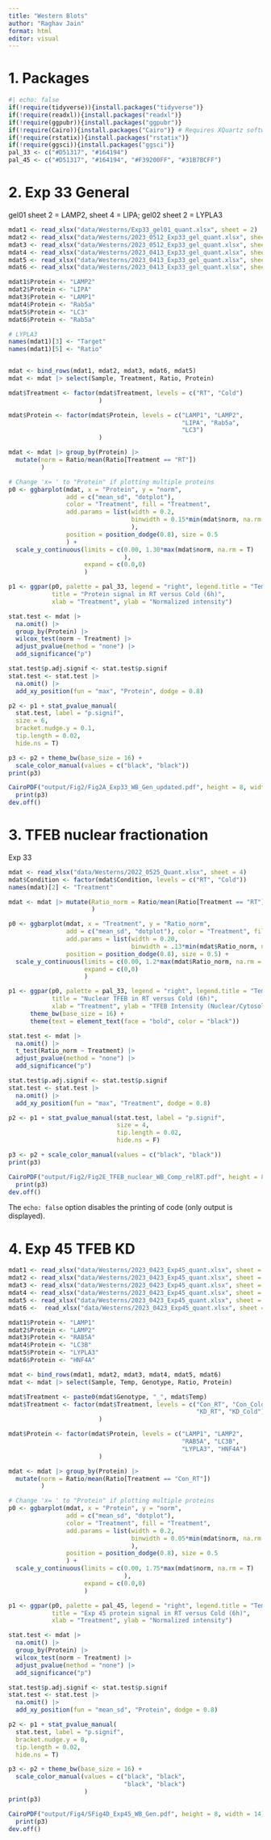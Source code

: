 ```yaml
---
title: "Western Blots"
author: "Raghav Jain"
format: html
editor: visual
---
```


# 1. Packages

```r
#| echo: false
if(!require(tidyverse)){install.packages("tidyverse")}
if(!require(readxl)){install.packages("readxl")}
if(!require(ggpubr)){install.packages("ggpubr")}
if(!require(Cairo)){install.packages("Cairo")} # Requires XQuartz software on MacOS
if(!require(rstatix)){install.packages("rstatix")}
if(!require(ggsci)){install.packages("ggsci")} 
pal_33 <- c("#D51317", "#164194")
pal_45 <- c("#D51317", "#164194", "#F39200FF", "#31B7BCFF")
```

# 2. Exp 33 General

gel01 sheet 2 = LAMP2, sheet 4 = LIPA; gel02 sheet 2 = LYPLA3

```r
mdat1 <- read_xlsx("data/Westerns/Exp33_gel01_quant.xlsx", sheet = 2)
mdat2 <- read_xlsx("data/Westerns/2023_0512_Exp33_gel_quant.xlsx", sheet = 3)
mdat3 <- read_xlsx("data/Westerns/2023_0512_Exp33_gel_quant.xlsx", sheet = 1)
mdat4 <- read_xlsx("data/Westerns/2023_0413_Exp33_gel_quant.xlsx", sheet = 2)
mdat5 <- read_xlsx("data/Westerns/2023_0413_Exp33_gel_quant.xlsx", sheet = 3)
mdat6 <- read_xlsx("data/Westerns/2023_0413_Exp33_gel_quant.xlsx", sheet = 4)

mdat1$Protein <- "LAMP2"
mdat2$Protein <- "LIPA"
mdat3$Protein <- "LAMP1"
mdat4$Protein <- "Rab5a"
mdat5$Protein <- "LC3"
mdat6$Protein <- "Rab5a"

# LYPLA3
names(mdat1)[3] <- "Target"
names(mdat1)[5] <- "Ratio"


mdat <- bind_rows(mdat1, mdat2, mdat3, mdat6, mdat5)
mdat <- mdat |> select(Sample, Treatment, Ratio, Protein)

mdat$Treatment <- factor(mdat$Treatment, levels = c("RT", "Cold")
                         )

mdat$Protein <- factor(mdat$Protein, levels = c("LAMP1", "LAMP2",
                                                "LIPA", "Rab5a", 
                                                "LC3")
                         )

mdat <- mdat |> group_by(Protein) |> 
  mutate(norm = Ratio/mean(Ratio[Treatment == "RT"])
         ) 

# Change 'x= ' to "Protein" if plotting multiple proteins 
p0 <- ggbarplot(mdat, x = "Protein", y = "norm", 
                add = c("mean_sd", "dotplot"), 
                color = "Treatment", fill = "Treatment", 
                add.params = list(width = 0.2,
                                  binwidth = 0.15*min(mdat$norm, na.rm = T)
                                  ),
                position = position_dodge(0.8), size = 0.5
                ) +
  scale_y_continuous(limits = c(0.00, 1.30*max(mdat$norm, na.rm = T)
                                ),
                     expand = c(0.0,0)
                     )

p1 <- ggpar(p0, palette = pal_33, legend = "right", legend.title = "Temperature", 
            title = "Protein signal in RT versus Cold (6h)",  
            xlab = "Treatment", ylab = "Normalized intensity") 

stat.test <- mdat |>
  na.omit() |>
  group_by(Protein) |>
  wilcox_test(norm ~ Treatment) |>
  adjust_pvalue(method = "none") |>
  add_significance("p")

stat.test$p.adj.signif <- stat.test$p.signif
stat.test <- stat.test |>
  na.omit() |>
  add_xy_position(fun = "max", "Protein", dodge = 0.8) 

p2 <- p1 + stat_pvalue_manual(
  stat.test, label = "p.signif",
  size = 6,
  bracket.nudge.y = 0.1,
  tip.length = 0.02, 
  hide.ns = T)

p3 <- p2 + theme_bw(base_size = 16) +
  scale_color_manual(values = c("black", "black"))
print(p3)

CairoPDF("output/Fig2/Fig2A_Exp33_WB_Gen_updated.pdf", height = 8, width = 14)
  print(p3)
dev.off()
```

# 3. TFEB nuclear fractionation

Exp 33

```r
mdat <- read_xlsx("data/Westerns/2022_0525_Quant.xlsx", sheet = 4)
mdat$Condition <- factor(mdat$Condition, levels = c("RT", "Cold"))
names(mdat)[2] <- "Treatment"

mdat <- mdat |> mutate(Ratio_norm = Ratio/mean(Ratio[Treatment == "RT"])
                       )

p0 <- ggbarplot(mdat, x = "Treatment", y = "Ratio_norm", 
                add = c("mean_sd", "dotplot"), color = "Treatment", fill = "Treatment", 
                add.params = list(width = 0.20, 
                                  binwidth = .13*min(mdat$Ratio_norm, na.rm = T)),
                position = position_dodge(0.8), size = 0.5) +
  scale_y_continuous(limits = c(0.00, 1.2*max(mdat$Ratio_norm, na.rm = T)),
                     expand = c(0,0)
                     )

p1 <- ggpar(p0, palette = pal_33, legend = "right", legend.title = "Temperature", 
            title = "Nuclear TFEB in RT versus Cold (6h)",  
            xlab = "Treatment", ylab = "TFEB Intensity (Nuclear/Cytosolic)") + 
      theme_bw(base_size = 16) + 
      theme(text = element_text(face = "bold", color = "black"))

stat.test <- mdat |>
  na.omit() |>
  t_test(Ratio_norm ~ Treatment) |>
  adjust_pvalue(method = "none") |>
  add_significance("p")

stat.test$p.adj.signif <- stat.test$p.signif
stat.test <- stat.test |>
  na.omit() |>
  add_xy_position(fun = "max", "Treatment", dodge = 0.8) 

p2 <- p1 + stat_pvalue_manual(stat.test, label = "p.signif",
                              size = 4,
                              tip.length = 0.02, 
                              hide.ns = F)

p3 <- p2 + scale_color_manual(values = c("black", "black"))
print(p3)

CairoPDF("output/Fig2/Fig2E_TFEB_nuclear_WB_Comp_relRT.pdf", height = 8, width = 12)
  print(p3)
dev.off()

```

The `echo: false` option disables the printing of code (only output is displayed).

# 4. Exp 45 TFEB KD

```r
mdat1 <- read_xlsx("data/Westerns/2023_0423_Exp45_quant.xlsx", sheet = "LAMP1")
mdat2 <- read_xlsx("data/Westerns/2023_0423_Exp45_quant.xlsx", sheet = "LAMP2")
mdat3 <- read_xlsx("data/Westerns/2023_0423_Exp45_quant.xlsx", sheet = "RAB5A")
mdat4 <- read_xlsx("data/Westerns/2023_0423_Exp45_quant.xlsx", sheet = "LC3")
mdat5 <- read_xlsx("data/Westerns/2023_0423_Exp45_quant.xlsx", sheet = "LYPLA3")
mdat6 <-  read_xlsx("data/Westerns/2023_0423_Exp45_quant.xlsx", sheet = "HNF4A")

mdat1$Protein <- "LAMP1"
mdat2$Protein <- "LAMP2"
mdat3$Protein <- "RAB5A"
mdat4$Protein <- "LC3B"
mdat5$Protein <- "LYPLA3"
mdat6$Protein <- "HNF4A"

mdat <- bind_rows(mdat1, mdat2, mdat3, mdat4, mdat5, mdat6)
mdat <- mdat |> select(Sample, Temp, Genotype, Ratio, Protein)

mdat$Treatment <- paste0(mdat$Genotype, "_", mdat$Temp)
mdat$Treatment <- factor(mdat$Treatment, levels = c("Con_RT", "Con_Cold",
                                                    "KD_RT", "KD_Cold")
                         )

mdat$Protein <- factor(mdat$Protein, levels = c("LAMP1", "LAMP2",
                                                "RAB5A", "LC3B", 
                                                "LYPLA3", "HNF4A")
                         )

mdat <- mdat |> group_by(Protein) |> 
  mutate(norm = Ratio/mean(Ratio[Treatment == "Con_RT"])
         ) 

# Change 'x= ' to "Protein" if plotting multiple proteins 
p0 <- ggbarplot(mdat, x = "Protein", y = "norm", 
                add = c("mean_sd", "dotplot"), 
                color = "Treatment", fill = "Treatment", 
                add.params = list(width = 0.2,
                                  binwidth = 0.05*min(mdat$norm, na.rm = T)
                                  ),
                position = position_dodge(0.8), size = 0.5
                ) +
  scale_y_continuous(limits = c(0.00, 1.75*max(mdat$norm, na.rm = T)
                                ),
                     expand = c(0.0,0)
                     )

p1 <- ggpar(p0, palette = pal_45, legend = "right", legend.title = "Temperature", 
            title = "Exp 45 protein signal in RT versus Cold (6h)",  
            xlab = "Treatment", ylab = "Normalized intensity") 

stat.test <- mdat |>
  na.omit() |>
  group_by(Protein) |>
  wilcox_test(norm ~ Treatment) |>
  adjust_pvalue(method = "none") |>
  add_significance("p")

stat.test$p.adj.signif <- stat.test$p.signif
stat.test <- stat.test |>
  na.omit() |>
  add_xy_position(fun = "mean_sd", "Protein", dodge = 0.8) 

p2 <- p1 + stat_pvalue_manual(
  stat.test, label = "p.signif",
  bracket.nudge.y = 0,
  tip.length = 0.02, 
  hide.ns = T)

p3 <- p2 + theme_bw(base_size = 16) +
  scale_color_manual(values = c("black", "black",
                                "black", "black")
                     )
print(p3)

CairoPDF("output/Fig4/SFig4D_Exp45_WB_Gen.pdf", height = 8, width = 14)
  print(p3)
dev.off()
```

